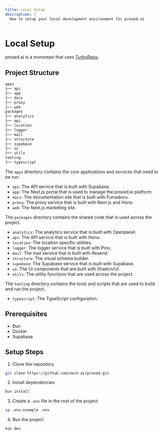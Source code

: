 ```yaml
---
title: Local Setup
description: |
  How to setup your local development environment for proxed.ai
---
```


# Local Setup

proxed.ai is a monorepo that uses [TurboRepo](https://turbo.build/repo).

## Project Structure

```bash
apps
├── api
├── app
├── docs
├── proxy
├── web
packages
├── analytics
├── api
├── location
├── logger
├── mail
├── structure
├── supabase
├── ui
├── utils
tooling
├── typescript
```

The `apps` directory contains the core applications and services that need to be run.

* `api`: The API service that is built with Supabase.
* `app`: The Next.js portal that is used to manage the proxed.ai platform.
* `docs`: The documentation site that is built with Fumadocs.
* `proxy`: The proxy service that is built with Next.js and Hono.
* `web`: The Next.js marketing site.

The `packages` directory contains the shared code that is used across the project.

* `analytics`: The analytics service that is built with Openpanel.
* `api`: The API service that is built with Hono.
* `location`: The location specific utilities.
* `logger`: The logger service that is built with Pino.
* `mail`: The mail service that is built with Resend.
* `structure`: The visual schema builder.
* `supabase`: The Supabase service that is built with Supabase.
* `ui`: The UI components that are built with Shadcn/UI.
* `utils`: The utility functions that are used across the project.


The `tooling` directory contains the tools and scripts that are used to build and run the project.

* `typescript`: The TypeScript configuration.


## Prerequisites

* Bun
* Docker
* Supabase


## Setup Steps

1. Clone the repository

```bash
git clone https://github.com/nech-ai/proxed.git
```

2. Install dependencies

```bash
bun install
```

3. Create a `.env` file in the root of the project

```bash
cp .env.example .env
```

4. Run the project

```bash
bun dev
```






